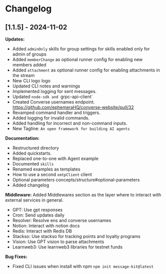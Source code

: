 # Changelog

## [1.1.5] - 2024-11-02

**Updates:**

- Added `adminOnly` skills for group settings for skills enabled only for admin of groups
- Added `memberChange` as optional runner config for enabling new members added
- Added `attachment` as optional runner config for enabling attachments in the stream
- New CLI logo logo
- Updated CLI notes and warnings
- Implemented logging for sent messages.
- Updated `node-sdk and `grpc-api-client`
- Created Converse usernames endpoint. https://github.com/ephemeraHQ/converse-website/pull/32
- Revamped command handler and triggers.
- Added logging for invalid commands.
- Added handling for incorrect and non-command inputs.
- New Tagline: `An open framework for building AI agents`

**Documentation:**

- Restructured directory
- Added quickstarts.
- Replaced one-to-one with Agent example
- Documented `skills`
- Renamed examples as templates
- How to use a second `xmtpClient` client
- Optional parameters concepts/structure#optional-parameters
- Added changelog

**Middleware:**
Added Middlewares section as the layer where to interact with external services in general.

- GPT: Use gpt responses
- Cron: Send updates daily
- Resolver: Resolve ens and converse usernames
- Notion: Interact with notion docs
- Redis: Interact with Redis DB
- Stackso: Use stackso for tracking points and loyalty programs
- Vision: Use GPT vision to parse attachments
- Learnweb3: Use learnweb3 libraries for testnet funds

**Bug Fixes:**

- Fixed CLI issues when install with npm `npm init message-kit@latest`
